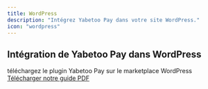 ```yaml
---
title: WordPress
description: "Intégrez Yabetoo Pay dans votre site WordPress."
icon: "wordpress"
---
```


## Intégration de Yabetoo Pay dans WordPress

téléchargez le plugin Yabetoo Pay sur le marketplace WordPress
[Télécharger notre guide PDF](/assets/plugins/yabetoopay-getaway.zip)
